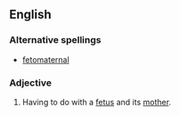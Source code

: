 ==English==
===Alternative spellings===
*[[fetomaternal]]
===Adjective===
{{en-adj|-}}
#{{medicine}} Having to do with a [[fetus]] and its [[mother]].